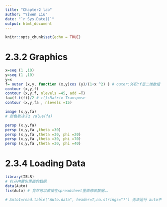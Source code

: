 ```yaml
---
title: "Chapter2 lab"
author: "Yiwen Liu"
date: "`r Sys.Date()`"
output: html_document
---
```


```r
knitr::opts_chunk$set(echo = TRUE)
```

# 2.3.2 Graphics

```r
x=seq (1 ,10)
y=seq (1 ,10)
y=x
f= outer (x,y, function (x,y)cos (y)/(1+x ^2) ) # outer:外积;f是二维数组
contour (x,y,f)
contour (x,y,f, nlevels =45, add =T)
fa=(f-t(f))/2 # t():Matrix Transpose
contour (x,y,fa , nlevels =15)
```

```r
image (x,y,fa)
# 颜色取决于z value(fa)

persp (x,y,fa)
persp (x,y,fa ,theta =30)
persp (x,y,fa ,theta =30, phi =20)
persp (x,y,fa ,theta =30, phi =70)
persp (x,y,fa ,theta =30, phi =40)
```

# 2.3.4 Loading Data

```r
library(ISLR)
# 打开内置包里面的数据
data(Auto)
fix(Auto) # 竟然可以直接在spreadsheet里面修改数据。。
```

```r
# Auto1=read.table("Auto.data", header=T,na.strings="?") 无法运行 auto不在本地
```

